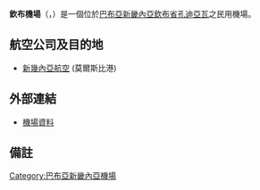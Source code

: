 {{noteTA
|G1 = TO
}}

{{Airport infobox
| box-width        = 30%
| airport_name     = 欽布機場<br>Chimbu Airport
| type             = 民用
| run by           = 政府
| city             = [[巴布亞新畿內亞|巴布亞新畿內亞]][[孔迪亞瓦|孔迪亞瓦]]
| location         = [[巴布亞新畿內亞|巴布亞新畿內亞]][[孔迪亞瓦|孔迪亞瓦]]
| elevation        = 4,974[[英呎|英呎]]/1,516[[米|米]]
| IATA             = CMU
| ICAO             = AYCH
| coordinates      = {{coord|06|01|27|S|144|58|13|E|region:PG_type:airport}}
| runway1_heading  = 3/21
| runway1_feet     = 3,330
| runway1_meter    = 1,015
| runway1_surface  = [[柏油|柏油]]
| footnotes        = 來源: [[數碼航空航班信息文件|DAFIF]]<ref>[http://www.worldaerodata.com/wad.cgi?airport=AYCH AYCH機場資訊] 由 [[數碼航空航班信息文件|DAFIF]] (2006年10月生效)</ref>
}}
'''欽布機場'''（{{lang-en|Chimbu Airport}}，{{airport codes|CMU|AYCH}}）是一個位於[[巴布亞新畿內亞|巴布亞新畿內亞]][[欽布省|欽布省]][[孔迪亞瓦|孔迪亞瓦]]之民用機場。
==航空公司及目的地==
* [[新幾內亞航空|新幾內亞航空]] (莫爾斯比港)
==外部連結==
* [http://www.fallingrain.com/icao/AYCH.html 機場資料] {{Wayback|url=http://www.fallingrain.com/icao/AYCH.html |date=20090705151512 }}
==備註==
<references/>
[[Category:巴布亞新畿內亞機場|Category:巴布亞新畿內亞機場]]